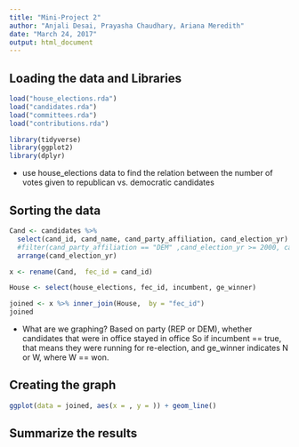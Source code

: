 ```yaml
---
title: "Mini-Project 2"
author: "Anjali Desai, Prayasha Chaudhary, Ariana Meredith"
date: "March 24, 2017"
output: html_document
---
```



## Loading the data and Libraries 

```r
load("house_elections.rda")
load("candidates.rda")
load("committees.rda")
load("contributions.rda")

library(tidyverse)
library(ggplot2)
library(dplyr)
```
 - use house_elections data to find the relation between the number of votes given to republican vs. democratic candidates 
 
## Sorting the data
```r

Cand <- candidates %>%
  select(cand_id, cand_name, cand_party_affiliation, cand_election_yr)  %>%
  #filter(cand_party_affiliation == "DEM" ,cand_election_yr >= 2000, cand_election_yr <=2012) %>%
  arrange(cand_election_yr)

x <- rename(Cand,  fec_id = cand_id)

House <- select(house_elections, fec_id, incumbent, ge_winner)

joined <- x %>% inner_join(House,  by = "fec_id")
joined 
```
- What are we graphing?
Based on party (REP or DEM), whether candidates that were in office stayed in office
So if incumbent == true, that means they were running for re-election,
and ge_winner indicates N or W, where W == won.

## Creating the graph
```r
ggplot(data = joined, aes(x = , y = )) + geom_line()
```

## Summarize the results
```r

```

